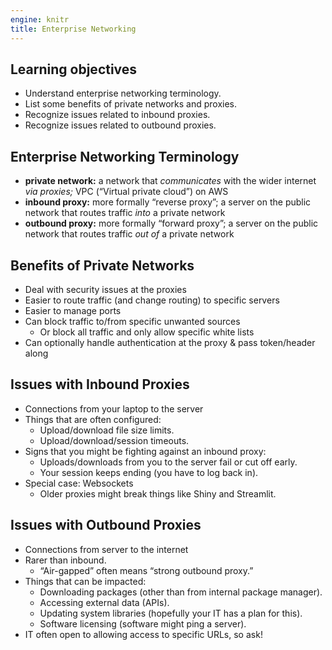 ```yaml
---
engine: knitr
title: Enterprise Networking
---
```


## Learning objectives

-   Understand enterprise networking terminology.
-   List some benefits of private networks and proxies.
-   Recognize issues related to inbound proxies.
-   Recognize issues related to outbound proxies.

## Enterprise Networking Terminology {-}

-   **private network:** a network that *communicates* with the wider internet *via proxies;* VPC ("Virtual private cloud") on AWS 
-   **inbound proxy:** more formally "reverse proxy"; a server on the public network that routes traffic *into* a private network
-   **outbound proxy:** more formally "forward proxy"; a server on the public network that routes traffic *out of* a private network

## Benefits of Private Networks {-}

-   Deal with security issues at the proxies
-   Easier to route traffic (and change routing) to specific servers
-   Easier to manage ports
-   Can block traffic to/from specific unwanted sources
    -   Or block all traffic and only allow specific white lists
-   Can optionally handle authentication at the proxy & pass token/header along

## Issues with Inbound Proxies {-}

-   Connections from your laptop to the server
-   Things that are often configured:
    -   Upload/download file size limits.
    -   Upload/download/session timeouts.
-   Signs that you might be fighting against an inbound proxy:
    -   Uploads/downloads from you to the server fail or cut off early.
    -   Your session keeps ending (you have to log back in).
-   Special case: Websockets
    -   Older proxies might break things like Shiny and Streamlit.

## Issues with Outbound Proxies {-}

-   Connections from server to the internet
-   Rarer than inbound.
    -   "Air-gapped" often means "strong outbound proxy."
-   Things that can be impacted:
    -   Downloading packages (other than from internal package manager).
    -   Accessing external data (APIs).
    -   Updating system libraries (hopefully your IT has a plan for this).
    -   Software licensing (software might ping a server).
-   IT often open to allowing access to specific URLs, so ask!
